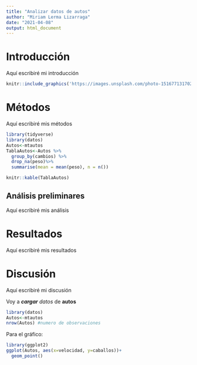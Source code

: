```yaml
---
title: "Analizar datos de autos"
author: "Miriam Lerma Lizarraga"
date: "2021-04-08"
output: html_document
---
```


# Introducción
Aquí escribiré mi introducción
```r
knitr::include_graphics('https://images.unsplash.com/photo-1516771317026-14d76f5396e5?ixid=MXwxMjA3fDB8MHxwaG90by1wYWdlfHx8fGVufDB8fHw%3D&ixlib=rb-1.2.1&auto=format&fit=crop&w=1347&q=80')
```

# Métodos
Aquí escribiré mis métodos
```r
library(tidyverse)
library(datos)
Autos<-mtautos
TablaAutos<-Autos %>% 
  group_by(cambios) %>% 
  drop_na(peso)%>% 
  summarise(mean = mean(peso), n = n())
```

```r
knitr::kable(TablaAutos)
```

## Análisis preliminares
Aquí escribiré mis análisis

# Resultados
Aquí escribiré mis resultados

# Discusión
Aquí escribiré mi discusión



Voy a ***cargar*** *datos* de **autos**

```r
library(datos)
Autos<-mtautos 
nrow(Autos) #numero de observaciones
```

Para el gráfico:
```r
library(ggplot2)
ggplot(Autos, aes(x=velocidad, y=caballos))+
  geom_point()
```
